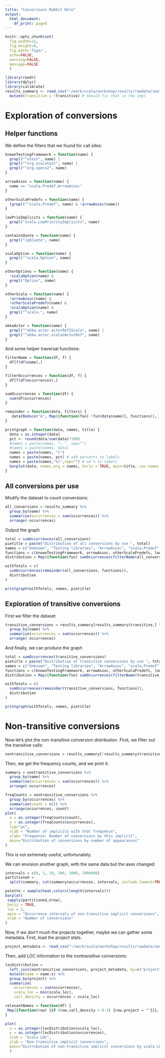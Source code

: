 ```yaml
---
title: "Conversions Rabbit Hole"
output:
  html_document:
    df_print: paged
---
```


```r
knitr::opts_chunk$set(
  fig.width=12, 
  fig.height=8, 
  fig.path='Figs/',
  echo=FALSE,
  warning=FALSE,
  message=FALSE
  )
```

```r
library(readr)
library(dplyr)
library(calibrate)
results_summary <- read_csv("~/work/scala/workshop/results/rawdata/small/conversion/results.callsite.summary.csv") %>% 
  mutate(transitive = !transitive) # Should fix that in the impl
``` 

# Exploration of conversions

## Helper functions

We define the filters that we found for call sites:

```r

knownTestingFramework = function(name) {
  grepl("^utest", name) |
  grepl("^org.scalatest", name) |
  grepl("^org.specs2", name)
}

arrowAssoc = function(name) {
  name == "scala.Predef.ArrowAssoc"
}

otherScalaPredefs = function(name) {
  (grepl("^scala.Predef", name) & !arrowAssoc(name))
}

lowPrioImplicits = function(name) {
  grepl("scala.LowPriorityImplicits", name)
}

containsQuote = function(name) {
  grepl("[qQ]uote", name)
}

scalaOption = function(name) {
  grepl("^scala.Option", name)
}

otherOptions = function(name) {
  !scalaOption(name) &
  grepl("Option", name)
}

otherScala = function(name) {
  !arrowAssoc(name) &
  !otherScalaPredefs(name) &
  !scalaOption(name) &
  grepl("^scala.", name)
}

akkaActor = function(name) {
  grepl("^akka.actor.actorRef2Scala", name) |
  grepl("^akka.actor.scala2ActorRef", name)
}
```

And some helper traversal functions:

```r
filterName = function(df, f) {
  df[f(df$name),]
}

filterOccurrences = function(df, f) {
  df[f(df$occurrences),]
}

sumOccurrences = function(df) {
  sum(df$occurrences)
}

remainder = function(data, filters) {
   data[Reduce("&", Map({function(fun) !fun(data$name)}, functions)), ]
}

printgraph = function(data, names, title) {
  data = as.integer(data)
  pct <- round(data/sum(data)*100)
  #names = paste(names, ": ", sep="")
  #names = paste(names, data)
  names = paste(names, "(")
  names = paste(names, pct) # add percents to labels
  names = paste(names,"%)",sep="") # ad % to labels
  barplot(data, names.arg = names, horiz = TRUE, main=title, cex.names = 0.6, las = 2)
}
```

## All conversions per use

Modify the dataset to count conversions:

```r
all_conversions = results_summary %>%
  group_by(name) %>%
  summarise(occurrences = sum(occurrences)) %>%
  arrange(-occurrences)
```

Output the graph

```r
total = sumOccurrences(all_conversions)
pietitle = paste("Distribution of all conversions by use ", total)
names = c("Unknown", "Testing libraries", "ArrowAssoc", "scala.Predef", "scala.LowPriorityImplicits", "Quotes", "Scala Options", "Other Options", "Other scala", "Akka actor <-> scala")
functions = c(knownTestingFramework, arrowAssoc, otherScalaPredefs, lowPrioImplicits, containsQuote, scalaOption, otherOptions, otherScala, akkaActor)
distribution = Map({function(fun) sumOccurrences(filterName(all_conversions, fun))}, functions)

withTotals = c(
  sumOccurrences(remainder(all_conversions, functions)),
  distribution
)

printgraph(withTotals, names, pietitle)
```


## Exploration of transitive conversions

First we filter the dataset

```r
transitive_conversions = results_summary[results_summary$transitive,] %>%
  group_by(name) %>%
  summarise(occurrences = sum(occurrences)) %>%
  arrange(-occurrences)
```


And finally, we can produce the graph

```r
total = sumOccurrences(transitive_conversions)
pietitle = paste("Distribution of transitive conversions by use ", total)
names = c("Unknown", "Testing libraries", "ArrowAssoc", "scala.Predef", "scala.LowPriorityImplicits", "Quotes", "Scala Options", "Other Options", "Other scala", "Akka actor <-> scala")
functions = c(knownTestingFramework, arrowAssoc, otherScalaPredefs, lowPrioImplicits, containsQuote, scalaOption, otherOptions, otherScala, akkaActor)
distribution = Map({function(fun) sumOccurrences(filterName(transitive_conversions, fun))}, functions)

withTotals = c(
  sumOccurrences(remainder(transitive_conversions, functions)),
  distribution
)

printgraph(withTotals, names, pietitle)
```

# Non-transitive conversions

Now let's plot the non-transitive conversion distribution. First, we filter out the transitive calls:

```r
nontransitive_conversions = results_summary[!results_summary$transitive,]
```

Then, we get the frequency counts, and we print it:

```r
summary = nontransitive_conversions %>%
  group_by(name) %>%
  summarise(occurrences = sum(occurrences)) %>%
  arrange(-occurrences)

freqCounts = nontransitive_conversions %>%
  group_by(occurrences) %>%
  summarise(count = n()) %>%
  arrange(occurrences, count)
plot(
  x = as.integer(freqCounts$count), 
  y = as.integer(freqCounts$occurrences), 
  log="yx", 
  xlab = "Number of implicits with that frequence",
  ylab= "Frequence: Number of conversions by this implicit", 
  main="Distribution of conversions by number of appearances"
)
```

This is not extremely useful, unfortunately.

We can envision another graph, with the same data but the axes changed:

```r
intervals = c(0, 1, 10, 100, 1000, 1000000)
partitioned = 
  split(summary, cut(summary$occurrences, intervals, include.lowest=TRUE))

palette = sample(heat.colors(length(intervals)))
barplot(
 sapply(partitioned,nrow),
 horiz = TRUE,
 las = 2,
 main = "Occurrence intervals of non-transitive implicit conversions",
 xlab = "Number of conversions"
)
```


Now, if we _don't_ mush the projects together, maybe we can gather some metadata. First, load the project stats.

```r
project_metadata <- read_csv("~/work/scala/workshop/results/rawdata/small/project-metadata.csv")
```

Then, add LOC information to the nontransitive conversions:

```r
locDistribution = 
  left_join(nontransitive_conversions, project_metadata, by=c("project" = "reponame")) %>%
  mutate(name = name.x) %>%
  group_by(project) %>%
  summarise(
    occurrences = sum(occurrences), 
    scala_loc = min(scala_loc),
    call_density = occurrences / scala_loc)

relevantNames = function(df) {
 Map({function(row) {if (row.call_density < 0.1) {row.project = ""}}}, df)
}

plot(
  x = as.integer(locDistribution$scala_loc),
  y = as.integer(locDistribution$occurrences), 
  xlab = "Scala LOC", 
  ylab = "Non-transitive implicit conversions", 
  main="Distribution of non-transitive implicit conversions by scala LOC"
  )
```